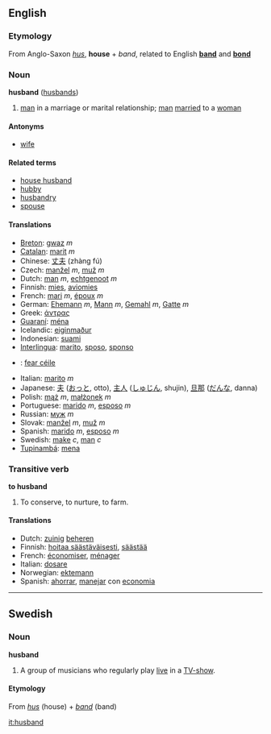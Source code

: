 ==English==
===Etymology===
From Anglo-Saxon ''[[hus]]'', '''house''' + ''band'', related to English '''[[band]]''' and '''[[bond]]'''

===Noun===
'''husband''' ([[husbands]])

# [[man]] in a marriage or marital relationship; [[man]] [[marry|married]] to a [[woman]]

====Antonyms====
*[[wife]]

====Related terms====
*[[house husband]]
*[[hubby]]
*[[husbandry]]
*[[spouse]]

====Translations====
*[[Breton]]: [[gwaz]] ''m''
*[[Catalan]]: [[marit]] ''m''
*Chinese: [[丈夫]] (zhàng fú)
*Czech: [[manžel]] ''m'', [[muž]]  ''m''
*Dutch: [[man]] ''m'', [[echtgenoot]] ''m''
*Finnish: [[mies]], [[aviomies]]
*French: [[mari]] ''m'', [[époux]] ''m''
*German: [[Ehemann]] ''m'', [[Mann]] ''m'', [[Gemahl]] ''m'', [[Gatte]] ''m''
*Greek: [[άντρας]]
*[[Guaraní]]: [[ména]]
*Icelandic: [[eiginmaður]]
*Indonesian: [[suami]]
*[[Interlingua]]: [[marito]], [[sposo]], [[sponso]]
*{{ga}}: [[fear céile]]
*Italian: [[marito]] ''m''
*Japanese: [[夫]] ([[おっと]], otto), [[主人]] ([[しゅじん]], shujin), [[旦那]] ([[だんな]], danna)
*Polish: [[mąż]] ''m'', [[małżonek]] ''m''
*Portuguese: [[marido]] ''m'', [[esposo]] ''m''
*Russian: [[муж]] ''m''
*Slovak: [[manžel]] ''m'', [[muž]] ''m''
*Spanish: [[marido]] ''m'', [[esposo]] ''m''
*Swedish: [[make]] ''c'', [[man]] ''c''
*[[Tupinambá]]: [[mena]]

===Transitive verb===
'''to husband'''

#To conserve, to nurture, to farm.

====Translations====
*Dutch: [[zuinig]] [[beheren]]
*Finnish: [[hoitaa säästäväisesti]], [[säästää]]
*French: [[économiser]], [[ménager]]
*Italian: [[dosare]]
*Norwegian: [[ektemann]]
*Spanish: [[ahorrar]], [[manejar]] con [[economia]]

----
==Swedish==
===Noun===
'''husband'''
#A group of musicians who regularly play [[live]] in a [[TV-show]].

====Etymology====
From ''[[hus]]'' (house) + ''[[band]]'' (band)

[[it:husband]]